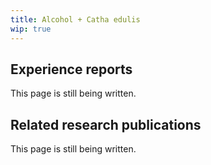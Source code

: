 ---
title: Alcohol + Catha edulis
wip: true
---

## Experience reports

This page is still being written.

## Related research publications

This page is still being written.

